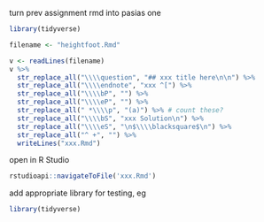 turn prev assignment rmd into pasias one

```r
library(tidyverse)
```

```r
filename <- "heightfoot.Rmd"
```

```r
v <- readLines(filename)
v %>% 
  str_replace_all("\\\\question", "## xxx title here\n\n") %>% 
  str_replace_all("\\\\endnote", "xxx ^[") %>% 
  str_replace_all("\\\\bP", "") %>% 
  str_replace_all("\\\\eP", "") %>% 
  str_replace_all(" *\\\\p", "(a)") %>% # count these?
  str_replace_all("\\\\bS", "xxx Solution\n") %>% 
  str_replace_all("\\\\eS", "\n$\\\\blacksquare$\n") %>% 
  str_replace_all("^ +", "") %>% 
  writeLines("xxx.Rmd")
```

open in R Studio

```r
rstudioapi::navigateToFile('xxx.Rmd')
```



add appropriate library for testing, eg

```r
library(tidyverse)
```

